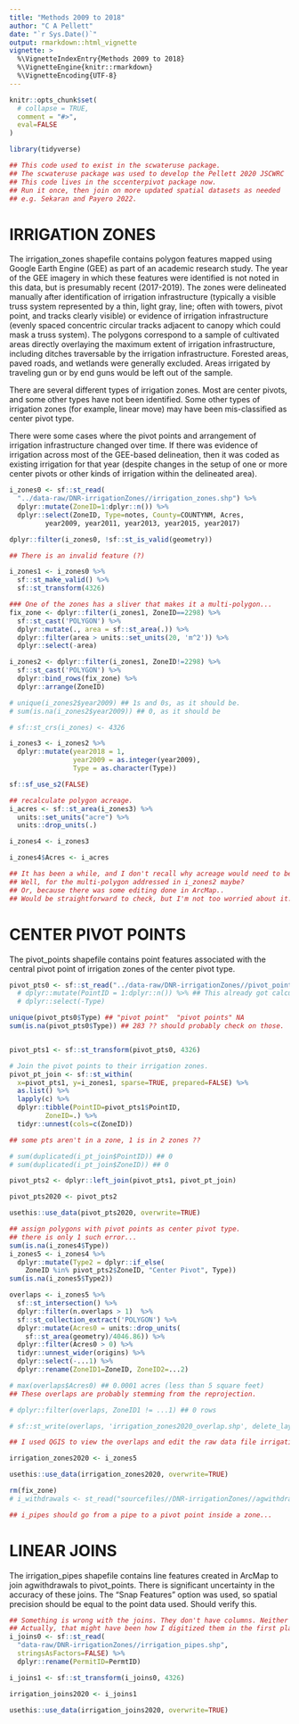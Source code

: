 ```yaml
---
title: "Methods 2009 to 2018"
author: "C A Pellett"
date: "`r Sys.Date()`"
output: rmarkdown::html_vignette
vignette: >
  %\VignetteIndexEntry{Methods 2009 to 2018}
  %\VignetteEngine{knitr::rmarkdown}
  %\VignetteEncoding{UTF-8}
---
```


```r
knitr::opts_chunk$set(
  # collapse = TRUE,
  comment = "#>",
  eval=FALSE
)

library(tidyverse)

## This code used to exist in the scwateruse package.
## The scwateruse package was used to develop the Pellett 2020 JSCWRC  article.
## This code lives in the sccenterpivot package now.
## Run it once, then join on more updated spatial datasets as needed
## e.g. Sekaran and Payero 2022.
```


# IRRIGATION ZONES
The irrigation_zones shapefile contains polygon features mapped using Google Earth Engine (GEE) as part of an academic research study. The year of the GEE imagery in which these features were identified is not noted in this data, but is presumably recent (2017-2019). The zones were delineated manually after identification of irrigation infrastructure (typically a visible truss system represented by a thin, light gray, line; often with towers, pivot point, and tracks clearly visible) or evidence of irrigation infrastructure (evenly spaced concentric circular tracks adjacent to canopy which could mask a truss system). The polygons correspond to a sample of cultivated areas directly overlaying the maximum extent of irrigation infrastructure, including ditches traversable by the irrigation infrastructure. Forested areas, paved roads, and wetlands were generally excluded.  Areas irrigated by traveling gun or by end guns would be left out of the sample.

There are several different types of irrigation zones. Most are center pivots, and some other types have not been identified. Some other types of irrigation zones (for example, linear move) may have been mis-classified as center pivot type. 

There were some cases where the pivot points and arrangement of irrigation infrastructure changed over time. If there was evidence of irrigation across most of the GEE-based delineation, then it was coded as existing irrigation for that year (despite changes in the setup of one or more center pivots or other kinds of irrigation within the delineated area).


```r
i_zones0 <- sf::st_read(
  "../data-raw/DNR-irrigationZones//irrigation_zones.shp") %>%
  dplyr::mutate(ZoneID=1:dplyr::n()) %>%
  dplyr::select(ZoneID, Type=notes, County=COUNTYNM, Acres,
         year2009, year2011, year2013, year2015, year2017)

```

```r
dplyr::filter(i_zones0, !sf::st_is_valid(geometry))

## There is an invalid feature (?)
```

```r
i_zones1 <- i_zones0 %>%
  sf::st_make_valid() %>%
  sf::st_transform(4326)

```

```r
### One of the zones has a sliver that makes it a multi-polygon...
fix_zone <- dplyr::filter(i_zones1, ZoneID==2298) %>% 
  sf::st_cast('POLYGON') %>% 
  dplyr::mutate(., area = sf::st_area(.)) %>%
  dplyr::filter(area > units::set_units(20, 'm^2')) %>%
  dplyr::select(-area)

i_zones2 <- dplyr::filter(i_zones1, ZoneID!=2298) %>%
  sf::st_cast('POLYGON') %>%
  dplyr::bind_rows(fix_zone) %>%
  dplyr::arrange(ZoneID)
```


```r
# unique(i_zones2$year2009) ## 1s and 0s, as it should be.
# sum(is.na(i_zones2$year2009)) ## 0, as it should be

# sf::st_crs(i_zones) <- 4326

i_zones3 <- i_zones2 %>%
  dplyr::mutate(year2018 = 1,
                year2009 = as.integer(year2009),
                Type = as.character(Type))

```


```r
sf::sf_use_s2(FALSE)

## recalculate polygon acreage.
i_acres <- sf::st_area(i_zones3) %>%
  units::set_units("acre") %>%
  units::drop_units(.)

i_zones4 <- i_zones3

i_zones4$Acres <- i_acres

## It has been a while, and I don't recall why acreage would need to be recalculated...
## Well, for the multi-polygon addressed in i_zones2 maybe?
## Or, because there was some editing done in ArcMap..
## Would be straightforward to check, but I'm not too worried about it.
```



# CENTER PIVOT POINTS
The pivot_points shapefile contains point features associated with the central pivot point of irrigation zones of the center pivot type. 

```r
pivot_pts0 <- sf::st_read("../data-raw/DNR-irrigationZones//pivot_points.shp") # %>%
  # dplyr::mutate(PointID = 1:dplyr::n()) %>% ## This already got calculated.
  # dplyr::select(-Type)

unique(pivot_pts0$Type) ## "pivot point"  "pivot points" NA 
sum(is.na(pivot_pts0$Type)) ## 283 ?? should probably check on those.


pivot_pts1 <- sf::st_transform(pivot_pts0, 4326)

# Join the pivot points to their irrigation zones.
pivot_pt_join <- sf::st_within(
  x=pivot_pts1, y=i_zones1, sparse=TRUE, prepared=FALSE) %>%
  as.list() %>% 
  lapply(c) %>%
  dplyr::tibble(PointID=pivot_pts1$PointID,
         ZoneID=.) %>%
  tidyr::unnest(cols=c(ZoneID))

## some pts aren't in a zone, 1 is in 2 zones ??

# sum(duplicated(i_pt_join$PointID)) ## 0
# sum(duplicated(i_pt_join$ZoneID)) ## 0

pivot_pts2 <- dplyr::left_join(pivot_pts1, pivot_pt_join)
```

```r
pivot_pts2020 <- pivot_pts2

usethis::use_data(pivot_pts2020, overwrite=TRUE)
```

```r
## assign polygons with pivot points as center pivot type.
## there is only 1 such error...
sum(is.na(i_zones4$Type))
i_zones5 <- i_zones4 %>%
  dplyr::mutate(Type2 = dplyr::if_else(
    ZoneID %in% pivot_pts2$ZoneID, "Center Pivot", Type))
sum(is.na(i_zones5$Type2))

```


```r
overlaps <- i_zones5 %>%
  sf::st_intersection() %>%
  dplyr::filter(n.overlaps > 1)  %>%
  sf::st_collection_extract('POLYGON') %>%
  dplyr::mutate(Acres0 = units::drop_units(
    sf::st_area(geometry)/4046.86)) %>% 
  dplyr::filter(Acres0 > 0) %>%
  tidyr::unnest_wider(origins) %>%
  dplyr::select(-...1) %>%
  dplyr::rename(ZoneID1=ZoneID, ZoneID2=...2)

# max(overlaps$Acres0) ## 0.0001 acres (less than 5 square feet)
## These overlaps are probably stemming from the reprojection.

# dplyr::filter(overlaps, ZoneID1 != ...1) ## 0 rows
```


```r
# sf::st_write(overlaps, 'irrigation_zones2020_overlap.shp', delete_layer=T)

## I used QGIS to view the overlaps and edit the raw data file irrigation_zones.shp
```



```r
irrigation_zones2020 <- i_zones5

usethis::use_data(irrigation_zones2020, overwrite=TRUE)

rm(fix_zone)
# i_withdrawals <- st_read("sourcefiles//DNR-irrigationZones//agwithdrawals.shp")

## i_pipes should go from a pipe to a pivot point inside a zone...

```


# LINEAR JOINS
The irrigation_pipes shapefile contains line features created in ArcMap to join agwithdrawals to pivot_points. There is significant uncertainty in the accuracy of these joins. The "Snap Features" option was used, so spatial precision should be equal to the point data used. Should verify this.
```r
## Something is wrong with the joins. They don't have columns. Neither do the pivot points.
## Actually, that might have been how I digitized them in the first place.
i_joins0 <- sf::st_read(
  "data-raw/DNR-irrigationZones//irrigation_pipes.shp",
  stringsAsFactors=FALSE) %>%
  dplyr::rename(PermitID=PermtID)

i_joins1 <- sf::st_transform(i_joins0, 4326)
```


```r
irrigation_joins2020 <- i_joins1

usethis::use_data(irrigation_joins2020, overwrite=TRUE)
```

